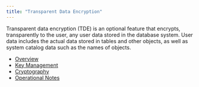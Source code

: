 ```yaml
---
title: "Transparent Data Encryption"
---
```


Transparent data encryption (TDE) is an optional feature that encrypts, transparently to the user, any user data stored in the database system. User data includes the actual data stored in tables and other objects, as well as system catalog data such as the names of objects.

- [Overview](/overview)
- [Key Management](/key_management)
- [Cryptography](/cryptography)
- [Operational Notes](/operational_notes)